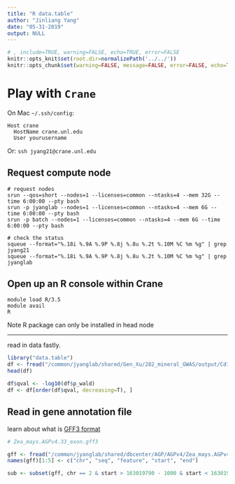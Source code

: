 ```yaml
---
title: "R data.table"
author: "Jinliang Yang"
date: "05-31-2019"
output: NULL
---
```



```r
# , include=TRUE, warning=FALSE, echo=TRUE, error=FALSE
knitr::opts_knit$set(root.dir=normalizePath('../../'))
knitr::opts_chunk$set(warning=FALSE, message=FALSE, error=FALSE, echo=TRUE)
```


# Play with `Crane`

On Mac `~/.ssh/config`:
```
Host crane
  HostName crane.unl.edu
  User yourusername
```

Or:
`ssh jyang21@crane.unl.edu`

## Request compute node

```
# request nodes
srun --qos=short --nodes=1 --licenses=common --ntasks=4 --mem 32G --time 6:00:00 --pty bash
srun -p jyanglab --nodes=1 --licenses=common --ntasks=4 --mem 6G --time 6:00:00 --pty bash
srun -p batch --nodes=1 --licenses=common --ntasks=4 --mem 6G --time 6:00:00 --pty bash

# check the status
squeue --format="%.18i %.9A %.9P %.8j %.8u %.2t %.10M %C %m %g" | grep jyang21
squeue --format="%.18i %.9A %.9P %.8j %.8u %.2t %.10M %C %m %g" | grep jyanglab
```

## Open up an R console within Crane

```
module load R/3.5
module avail
R
```

Note R package can only be installed in head node


---------------------

read in data fastly.

```r
library("data.table")
df <- fread("/common/jyanglab/shared/Gen_Xu/282_mineral_GWAS/output/Cd111.assoc.txt", data.table=FALSE)
head(df)

df$qval <- -log10(df$p_wald)
df <- df[order(df$qval, decreasing=T), ]
```


## Read in gene annotation file

learn about what is [GFF3 format](https://uswest.ensembl.org/info/website/upload/gff3.html)

```r
# Zea_mays.AGPv4.33_exon.gff3

gff <- fread("/common/jyanglab/shared/dbcenter/AGP/AGPv4/Zea_mays.AGPv4.33_exon.gff3", data.table=FALSE, autostart=101)
names(gff)[1:5] <- c("chr", "seq", "feature", "start", "end")

sub <- subset(gff, chr == 2 & start > 163019790 - 1000 & start < 163019790 + 1000)
```

